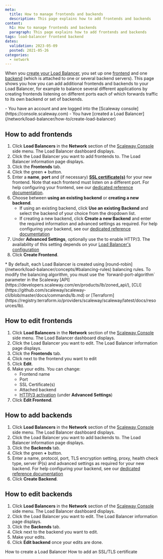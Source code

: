 ```yaml
---
meta:
  title: How to manage frontends and backends
  description: This page explains how to add frontends and backends
content:
  h1: How to manage frontends and backends
  paragraph: This page explains how to add frontends and backends
tags: load-balancer frontend backend
dates:
  validation: 2023-05-09
  posted: 2021-05-26
categories:
  - network
---
```


When you [create your Load Balancer](/network/load-balancer/how-to/create-load-balancer/), you set up one [frontend](/network/load-balancer/concepts/#frontends) and one [backend](/network/load-balancer/concepts/#backends) (which is attached to one or several backend servers). This page shows you how you can add additional frontends and backends to your Load Balancer, for example to balance several different applications by creating frontends listening on different ports each of which forwards traffic to its own backend or set of backends.

<Macro id="iam-requirements" />

<Message type="requirement">
  - You have an account and are logged into the [Scaleway console](https://console.scaleway.com)
  - You have [created a Load Balancer](/network/load-balancer/how-to/create-load-balancer)
</Message>

## How to add frontends

1. Click **Load Balancers** in the **Network** section of the [Scaleway Console](https://console.scaleway.com) side menu. The Load Balancer dashboard displays.
2. Click the Load Balancer you want to add frontends to. The Load Balancer information page displays.
3. Click the **Frontends** tab.
4. Click the green **+** button.
    <Lightbox src="scaleway-add-frontends.webp" />
5. Enter a **name**, **port** and (if necessary) [**SSL certificate(s)**](/network/load-balancer/how-to/add-certificate) for your new frontend. Note that each frontend must listen on a different port. For help configuring your frontend, see our [dedicated reference documentation](/network/load-balancer/reference-content/configuring-load-balancer).
6. Choose between **using an existing backend** or **creating a new backend**.
    - If using an existing backend, click **Use an existing Backend** and select the backend of your choice from the dropdown list.
    - If creating a new backend, click **Create a new Backend** and enter the required information and advanced settings as required. For help configuring your backend, see our [dedicated reference documentation](/network/load-balancer/reference-content/configuring-load-balancer)
7. Under **Advanced Settings**, optionally use the <Icon name="toggle" /> to enable HTTP/3. The availability of this setting depends on your [Load Balancer's configuration](/network/load-balancer/reference-content/http2-http3/)
8. Click **Create Frontend**.
  <Message type="note">
    * By default, each Load Balancer is created using [round-robin](/network/load-balancer/concepts/#balancing-rules) balancing rules. To modify the balancing algorithm, you must use the `forward-port-algorithm` parameter in the Scaleway [API](https://developers.scaleway.com/en/products/lb/zoned_api/), [CLI](https://github.com/scaleway/scaleway-cli/blob/master/docs/commands/lb.md) or [Terraform](https://registry.terraform.io/providers/scaleway/scaleway/latest/docs/resources/lb).
  </Message>

## How to edit frontends

1. Click **Load Balancers** in the **Network** section of the [Scaleway Console](https://console.scaleway.com) side menu. The Load Balancer dashboard displays.
2. Click the Load Balancer you want to edit. The Load Balancer information page displays.
3. Click the **Frontends** tab.
4. Click <Icon name="more" /> next to the frontend you want to edit
5. Click **Edit**.
6. Make your edits. You can change:
    - Frontend name
    - Port
    - SSL Certificate(s)
    - Attached backend
    - [HTTP/3 activation](/network/load-balancer/reference-content/http2-http3/#http3) (under **Advanced Settings**)
4. Click **Edit Frontend**.

## How to add backends

1. Click **Load Balancers** in the **Network** section of the [Scaleway Console](https://console.scaleway.com) side menu. The Load Balancer dashboard displays.
2. Click the Load Balancer you want to add backends to. The Load Balancer information page displays.
3. Click the **Backends** tab.
4. Click the green **+** button.
    <Lightbox src="scaleway-add-backends.webp" />
5. Enter a name, protocol, port, TLS encryption setting, proxy, health check type,  server IP(s) and advanced settings as required for your new backend. For help configuring your backend, see our [dedicated reference documentation](/network/load-balancer/reference-content/configuring-load-balancer)
6. Click **Create Backend**.

## How to edit backends

1. Click **Load Balancers** in the **Network** section of the [Scaleway Console](https://console.scaleway.com) side menu. The Load Balancer dashboard displays.
2. Click the Load Balancer you want to edit. The Load Balancer information page displays.
3. Click the **Backends** tab.
4. Click <Icon name="edit" /> next to the backend you want to edit.
5. Make your edits.
    <Lightbox src="scaleway-edit-backends.webp" />
6. Click **Edit backend** once your edits are done.

<Navigation title="See Also">
  <PreviousButton to="/network/load-balancer/how-to/create-load-balancer/">How to create a Load Balancer</PreviousButton>
  <NextButton to="/network/load-balancer/how-to/add-certificate/">How to add an SSL/TLS certificate </NextButton>
</Navigation>

